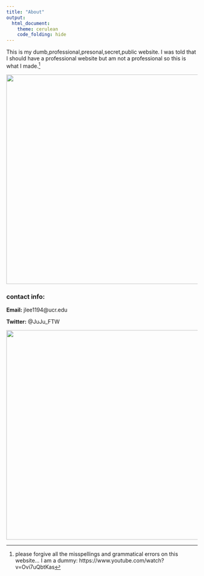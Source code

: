 ```yaml
---
title: "About"
output: 
  html_document:
    theme: cerulean
    code_folding: hide
---
```


This is my dumb,professional,presonal,secret,public website. I was told  that I should have a professional website but am not a professional so this is what I made.^[please forgive all the misspellings and grammatical errors on this website... I am a dummy: https://www.youtube.com/watch?v=Ovi7uQbtKas]

![](https://media.giphy.com/media/3o6ZtpzSCmlYjdsGlO/giphy.gif){width=550px}

### contact info:
$\textbf{Email:}$ jlee1194@ucr.edu 

$\textbf{Twitter:}$ @JuJu_FTW


![](https://media.giphy.com/media/mDMG4NkWKy0Rccb6Z8/giphy.gif){width=550px} 


